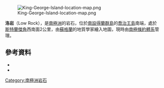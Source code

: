{{coord|62|17|S|58|39|W|source:GNIS|display=title}}

[[Image:King-George-Island-location-map.png|thumb]]

'''洛岩'''（Low Rock），是[[南極洲|南極洲]]的岩石，位於[[南設得蘭群島|南設得蘭群島]]的[[喬治王島|喬治王島]]南端，處於[[斯特蘭傑角|斯特蘭傑角]]西南面2公里，由[[蘇格蘭|蘇格蘭]]的地質學家繪入地圖，現時由[[南極條約體系|南極條約體系]]管理。

==參考資料==
*{{cite gnis | type = antarid | id = 9091| name = Low Rock | accessdate = 2013-07-04}}
*{{usgs-gazetteer|id=9091}}

{{南设得兰群岛}}

{{Antarctica-geo-stub}}

[[Category:南極洲岩石|Category:南極洲岩石]]